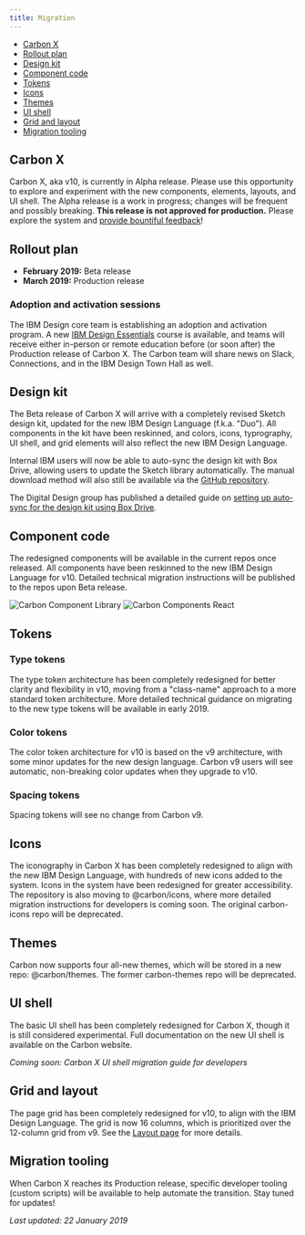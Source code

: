 ```yaml
---
title: Migration
---
```




<AnchorLinks>
  <ul>
    <li>
      <a data-scroll href="#carbon-x">
        Carbon X
      </a>
    </li>
    <li>
      <a data-scroll href="#rollout-plan">
        Rollout plan
      </a>
    </li>
    <li>
      <a data-scroll href="#design-kit">
        Design kit
      </a>
    </li>
    <li>
      <a data-scroll href="#component-code">
        Component code
      </a>
    </li>
    <li>
      <a data-scroll href="#tokens">
        Tokens
      </a>
    </li>
    <li>
      <a data-scroll href="#icons">
        Icons
      </a>
    </li>
    <li>
      <a data-scroll href="#themes">
        Themes
      </a>
    </li>
    <li>
      <a data-scroll href="#ui-shell">
        UI shell
      </a>
    </li>
    <li>
      <a data-scroll href="#grid-and-layout">
        Grid and layout
      </a>
    </li>
    <li>
      <a data-scroll href="#migration-tooling">
        Migration tooling
      </a>
    </li>
  </ul>
</AnchorLinks>

## Carbon X

Carbon X, aka v10, is currently in Alpha release. Please use this opportunity to explore and experiment with the new components, elements, layouts, and UI shell. The Alpha release is a work in progress; changes will be frequent and possibly breaking. **This release is not approved for production.** Please explore the system and [provide bountiful feedback](/help/support#github-issues)!

## Rollout plan

- **February 2019:** Beta release
- **March 2019:** Production release

### Adoption and activation sessions

<p>The IBM Design core team is establishing an adoption and activation program. A new <a href="https://w3.ibm.com/design/essentials" target="blank">IBM Design Essentials</a> course is available, and teams will receive either in-person or remote education before (or soon after) the Production release of Carbon X. The Carbon team will share news on Slack, Connections, and in the IBM Design Town Hall as well.</p>

## Design kit

The Beta release of Carbon X will arrive with a completely revised Sketch design kit, updated for the new IBM Design Language (f.k.a. "Duo"). All components in the kit have been reskinned, and colors, icons, typrography, UI shell, and grid elements will also reflect the new IBM Design Language.

Internal IBM users will now be able to auto-sync the design kit with Box Drive, allowing users to update the Sketch library automatically. The manual download method will also still be available via the [GitHub repository](https://github.com/IBM/carbon-design-kit).

The Digital Design group has published a detailed guide on [setting up auto-sync for the design kit using Box Drive](https://www.ibm.com/standards/web/design-kit/).

## Component code

The redesigned components will be available in the current repos once released. All components have been reskinned to the new IBM Design Language for v10. Detailed technical migration instructions will be published to the repos upon Beta release.

<GridWrapper
  className="tile--resource--no-margin"
  col_lg="8"
  flex="true"
  bleed="true">
  <ClickableTile
    title="Carbon Components"
    href="https://github.com/ibm/carbon-components"
    type="resource">
    <img src="images/github-icon.png" alt="Carbon Component Library" />
  </ClickableTile>
  <ClickableTile
    title="Carbon Components React"
    href="https://github.com/ibm/carbon-components-react"
    type="resource">
    <img src="images/react-icon.png" alt="Carbon Components React" />
  </ClickableTile>
</GridWrapper>

## Tokens

### Type tokens

The type token architecture has been completely redesigned for better clarity and flexibility in v10, moving from a "class-name" approach to a more standard token architecture. More detailed technical guidance on migrating to the new type tokens will be available in early 2019.

### Color tokens

The color token architecture for v10 is based on the v9 architecture, with some minor updates for the new design language. Carbon v9 users will see automatic, non-breaking color updates when they upgrade to v10.

### Spacing tokens

Spacing tokens will see no change from Carbon v9.

## Icons

The iconography in Carbon X has been completely redesigned to align with the new IBM Design Language, with hundreds of new icons added to the system. Icons in the system have been redesigned for greater accessibility. The repository is also moving to @carbon/icons, where more detailed migration instructions for developers is coming soon. The original carbon-icons repo will be deprecated.

## Themes

Carbon now supports four all-new themes, which will be stored in a new repo: @carbon/themes. The former carbon-themes repo will be deprecated.

## UI shell

The basic UI shell has been completely redesigned for Carbon X, though it is still considered experimental. Full documentation on the new UI shell is available on the Carbon website.

_Coming soon: Carbon X UI shell migration guide for developers_

## Grid and layout

The page grid has been completely redesigned for v10, to align with the IBM Design Language. The grid is now 16 columns, which is prioritized over the 12-column grid from v9. See the [Layout page](/guidelines/layout) for more details.

## Migration tooling

When Carbon X reaches its Production release, specific developer tooling (custom scripts) will be available to help automate the transition. Stay tuned for updates!

_Last updated: 22 January 2019_
